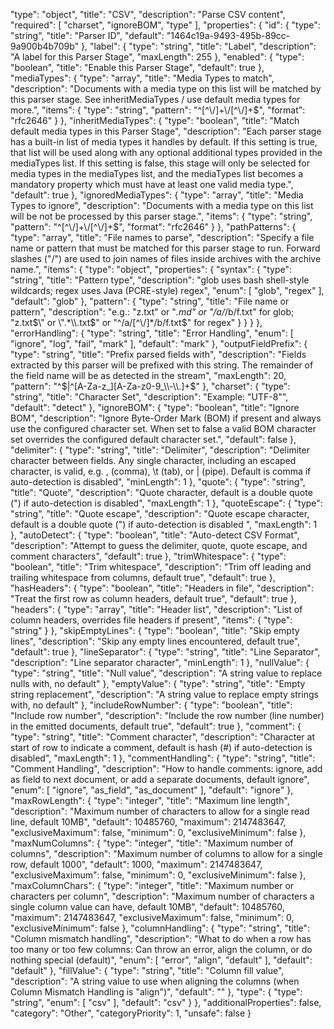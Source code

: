   "type": "object",
  "title": "CSV",
  "description": "Parse CSV content",
  "required": [
    "charset",
    "ignoreBOM",
    "type"
  ],
  "properties": {
    "id": {
      "type": "string",
      "title": "Parser ID",
      "default": "1464c19a-9493-495b-89cc-9a900b4b709b"
    },
    "label": {
      "type": "string",
      "title": "Label",
      "description": "A label for this Parser Stage",
      "maxLength": 255
    },
    "enabled": {
      "type": "boolean",
      "title": "Enable this Parser Stage",
      "default": true
    },
    "mediaTypes": {
      "type": "array",
      "title": "Media Types to match",
      "description": "Documents with a media type on this list will be matched by this parser stage. See inheritMediaTypes / use default media types for more.",
      "items": {
        "type": "string",
        "pattern": "^[^\\/]+\\/[^\\/]+$",
        "format": "rfc2646"
      }
    },
    "inheritMediaTypes": {
      "type": "boolean",
      "title": "Match default media types in this Parser Stage",
      "description": "Each parser stage has a built-in list of media types it handles by default. If this setting is true, that list will be used along with any optional additional types provided in the mediaTypes list. If this setting is false, this stage will only be selected for media types in the mediaTypes list, and the mediaTypes list becomes a mandatory property which must have at least one valid media type.",
      "default": true
    },
    "ignoredMediaTypes": {
      "type": "array",
      "title": "Media Types to ignore",
      "description": "Documents with a media type on this list will be not be processed by this parser stage.",
      "items": {
        "type": "string",
        "pattern": "^[^\\/]+\\/[^\\/]+$",
        "format": "rfc2646"
      }
    },
    "pathPatterns": {
      "type": "array",
      "title": "File names to parse",
      "description": "Specify a file name or pattern that must be matched for this parser stage to run. Forward slashes (\"/\") are used to join names of files inside archives with the archive name.",
      "items": {
        "type": "object",
        "properties": {
          "syntax": {
            "type": "string",
            "title": "Pattern type",
            "description": "glob uses bash shell-style wildcards; regex uses Java (PCRE-style) regex",
            "enum": [
              "glob",
              "regex"
            ],
            "default": "glob"
          },
          "pattern": {
            "type": "string",
            "title": "File name or pattern",
            "description": "e.g.: \"z.txt\" or \"*.md\" or \"/a/*/b/f.txt\" for glob; \"z.txt$\" or \".*\\.txt$\" or \"^/a/[^\\/]*/b/f.txt$\" for regex"
          }
        }
      }
    },
    "errorHandling": {
      "type": "string",
      "title": "Error Handling",
      "enum": [
        "ignore",
        "log",
        "fail",
        "mark"
      ],
      "default": "mark"
    },
    "outputFieldPrefix": {
      "type": "string",
      "title": "Prefix parsed fields with",
      "description": "Fields extracted by this parser will be prefixed with this string. The remainder of the field name will be as detected in the stream",
      "maxLength": 20,
      "pattern": "^$|^[A-Za-z_][A-Za-z0-9_\\-\\.]+$"
    },
    "charset": {
      "type": "string",
      "title": "Character Set",
      "description": "Example: \"UTF-8\"",
      "default": "detect"
    },
    "ignoreBOM": {
      "type": "boolean",
      "title": "Ignore BOM",
      "description": "Ignore Byte-Order Mark (BOM) if present and always use the configured character set. When set to false a valid BOM character set overrides the configured default character set.",
      "default": false
    },
    "delimiter": {
      "type": "string",
      "title": "Delimiter",
      "description": "Delimiter character between fields. Any single character, including an escaped character, is valid, e.g. , (comma), \\t (tab), or | (pipe). Default is comma if auto-detection is disabled",
      "minLength": 1
    },
    "quote": {
      "type": "string",
      "title": "Quote",
      "description": "Quote character, default is a double quote (\") if auto-detection is disabled",
      "maxLength": 1
    },
    "quoteEscape": {
      "type": "string",
      "title": "Quote escape",
      "description": "Quote escape character, default is a double quote (\") if auto-detection is disabled ",
      "maxLength": 1
    },
    "autoDetect": {
      "type": "boolean",
      "title": "Auto-detect CSV Format",
      "description": "Attempt to guess the delimiter, quote, quote escape, and comment characters",
      "default": true
    },
    "trimWhitespace": {
      "type": "boolean",
      "title": "Trim whitespace",
      "description": "Trim off leading and trailing whitespace from columns, default true",
      "default": true
    },
    "hasHeaders": {
      "type": "boolean",
      "title": "Headers in file",
      "description": "Treat the first row as column headers, default true",
      "default": true
    },
    "headers": {
      "type": "array",
      "title": "Header list",
      "description": "List of column headers, overrides file headers if present",
      "items": {
        "type": "string"
      }
    },
    "skipEmptyLines": {
      "type": "boolean",
      "title": "Skip empty lines",
      "description": "Skip any empty lines encountered, default true",
      "default": true
    },
    "lineSeparator": {
      "type": "string",
      "title": "Line Separator",
      "description": "Line separator character",
      "minLength": 1
    },
    "nullValue": {
      "type": "string",
      "title": "Null value",
      "description": "A string value to replace nulls with, no default"
    },
    "emptyValue": {
      "type": "string",
      "title": "Empty string replacement",
      "description": "A string value to replace empty strings with, no default"
    },
    "includeRowNumber": {
      "type": "boolean",
      "title": "Include row number",
      "description": "Include the row number (line number) in the emitted documents, default true",
      "default": true
    },
    "comment": {
      "type": "string",
      "title": "Comment character",
      "description": "Character at start of row to indicate a comment, default is hash (#) if auto-detection is disabled",
      "maxLength": 1
    },
    "commentHandling": {
      "type": "string",
      "title": "Comment Handling",
      "description": "How to handle comments: ignore, add as field to next document, or add a separate documents, default ignore",
      "enum": [
        "ignore",
        "as_field",
        "as_document"
      ],
      "default": "ignore"
    },
    "maxRowLength": {
      "type": "integer",
      "title": "Maximum line length",
      "description": "Maximum number of characters to allow for a single read line, default 10MB",
      "default": 10485760,
      "maximum": 2147483647,
      "exclusiveMaximum": false,
      "minimum": 0,
      "exclusiveMinimum": false
    },
    "maxNumColumns": {
      "type": "integer",
      "title": "Maximum number of columns",
      "description": "Maximum number of columns to allow for a single row, default 1000",
      "default": 1000,
      "maximum": 2147483647,
      "exclusiveMaximum": false,
      "minimum": 0,
      "exclusiveMinimum": false
    },
    "maxColumnChars": {
      "type": "integer",
      "title": "Maximum number or characters per column",
      "description": "Maximum number of characters a single column value can have, default 10MB",
      "default": 10485760,
      "maximum": 2147483647,
      "exclusiveMaximum": false,
      "minimum": 0,
      "exclusiveMinimum": false
    },
    "columnHandling": {
      "type": "string",
      "title": "Column mismatch handling",
      "description": "What to do when a row has too many or too few columns: Can throw an error, align the column, or do nothing special (default)",
      "enum": [
        "error",
        "align",
        "default"
      ],
      "default": "default"
    },
    "fillValue": {
      "type": "string",
      "title": "Column fill value",
      "description": "A string value to use when aligning the columns (when Column Mismatch Handling is \"align\")",
      "default": "<FILL>"
    },
    "type": {
      "type": "string",
      "enum": [
        "csv"
      ],
      "default": "csv"
    }
  },
  "additionalProperties": false,
  "category": "Other",
  "categoryPriority": 1,
  "unsafe": false
}
